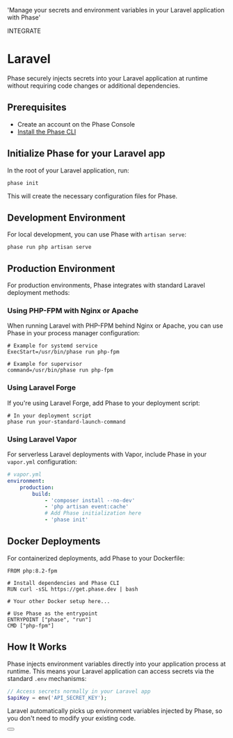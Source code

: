 
  'Manage your secrets and environment variables in your Laravel application with Phase'

<Tag variant="small">INTEGRATE</Tag>

# Laravel

Phase securely injects secrets into your Laravel application at runtime without requiring code changes or additional dependencies.

## Prerequisites

- Create an account on the Phase Console
- [Install the Phase CLI](/cli/install)

## Initialize Phase for your Laravel app

In the root of your Laravel application, run:

```fish
phase init
```

This will create the necessary configuration files for Phase.

## Development Environment

For local development, you can use Phase with `artisan serve`:

```fish
phase run php artisan serve
```

## Production Environment

For production environments, Phase integrates with standard Laravel deployment methods:

### Using PHP-FPM with Nginx or Apache

When running Laravel with PHP-FPM behind Nginx or Apache, you can use Phase in your process manager configuration:

```fish
# Example for systemd service
ExecStart=/usr/bin/phase run php-fpm

# Example for supervisor
command=/usr/bin/phase run php-fpm
```

### Using Laravel Forge

If you're using Laravel Forge, add Phase to your deployment script:

```fish
# In your deployment script
phase run your-standard-launch-command
```

### Using Laravel Vapor

For serverless Laravel deployments with Vapor, include Phase in your `vapor.yml` configuration:

```yaml
# vapor.yml
environment:
    production:
        build:
            - 'composer install --no-dev'
            - 'php artisan event:cache'
            # Add Phase initialization here
            - 'phase init'
```

## Docker Deployments

For containerized deployments, add Phase to your Dockerfile:

```fish
FROM php:8.2-fpm

# Install dependencies and Phase CLI
RUN curl -sSL https://get.phase.dev | bash

# Your other Docker setup here...

# Use Phase as the entrypoint
ENTRYPOINT ["phase", "run"]
CMD ["php-fpm"]
```

## How It Works

Phase injects environment variables directly into your application process at runtime. This means your Laravel application can access secrets via the standard `.env` mechanisms:

```php
// Access secrets normally in your Laravel app
$apiKey = env('API_SECRET_KEY');
```

Laravel automatically picks up environment variables injected by Phase, so you don't need to modify your existing code.

<div className="not-prose">
  <Button
    href="https://laravel.com/docs/10.x/configuration#environment-configuration"
    variant="text"
    arrow="right"
    children="Laravel Docs"
  />
</div>
